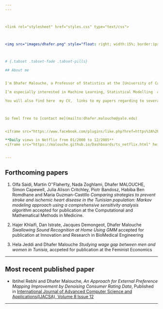 ```yaml
---
---



<link rel="stylesheet" href="styles.css" type="text/css">



<img src="images/dhafer.png" style="float: right; width:15%; border:1px solid; margin-right: 20px" align="left">


  
# {.tabset .tabset-fade .tabset-pills}

## About me


I'm Dhafer Malouche, a Professor of Statistics at the [University of Carthage](http://www.ucar.rnu.tn/En/). I  teach at the [*Ecole Supérieure de la Statistique et de l'Analyse de l'Information*](http://www.essai.rnu.tn/accueil.htm)  several data science courses: Big Data, Computing tools for Statistics such as `R` and Python, Bayesian Statistics and Time Series. 

I’m especially interested in Machine Learning, Statistical Modelling  and Data Visualization.   For my work, I use every day `R`, `Python`, `H2O` and `Spark`. I will be sharing, in this website,  many `R` and `Python` codes where I show how you can use these softwares to solve  Machine Learning, Statistical Modelling or Data Visualization problems. Your feedback, comments and questions are then very welcome. 

You will also find here  my CV,  links to my papers regarding to several topics and collaborations, slides of my talks and I will be soon  publishing my `R` packages. 

 

So feel free to [contact me](mailto:dhafer.malouche@yale.edu) 


<iframe src="https://www.facebook.com/plugins/like.php?href=https%3A%2F%2Fmalouche.github.io&width=163&layout=button_count&action=like&size=large&show_faces=true&share=true&height=46&appId=874215545998179" width="163" height="46" style="border:none;overflow:hidden" scrolling="no" frameborder="0" allowTransparency="true" allow="encrypted-media"></iframe>

**Daily views in Netflix from 01/2000 to 12/2005**
<iframe src="https://malouche.github.io/Dashboards/ts_netflix.html" height="500" width="100%" frameBorder="0"></iframe>


---
```



## Forthcoming papers 

1. Olfa Saidi, Martin O''Flaherty, Nada Zoghlami, Dhafer MALOUCHE, Simon Capewell, Julia Alison Critchley, Piotr Bandosz, Habiba Ben Romdhane and Maria Guzman-Castillo *Comparing strategies to prevent stroke and ischemic heart disease in the Tunisian population: Markov modeling approach using a comprehensive sensitivity analysis algorithm* accepted for publication at the Computational and Mathematical Methods in Medicine.

2. Hajer Khlaifi, Dan Istrate, Jacques Demongeot, Dhafer Malouche *Swallowing Sound Recognition at Home Using GMM* accepted for publication at Innovation and Research in BioMedical Engineering

3. Hela Jeddi and Dhafer Malouche  *Studying wage gap between men and women in Tunisia*, accpeted for publication at the Feminist Economics

---


## Most recent published paper 

+ Ibtihel Rebhi and Dhafer Malouche,  *An Approach for External Preference Mapping Improvement by Denoising Consumer Rating Data*, Published in [International Journal of Advanced Computer Science and Applications(IJACSA), Volume 8 Issue 12](http://thesai.org/Publications/ViewPaper?Volume=8&Issue=12&Code=IJACSA&SerialNo=66'>Article)


---





